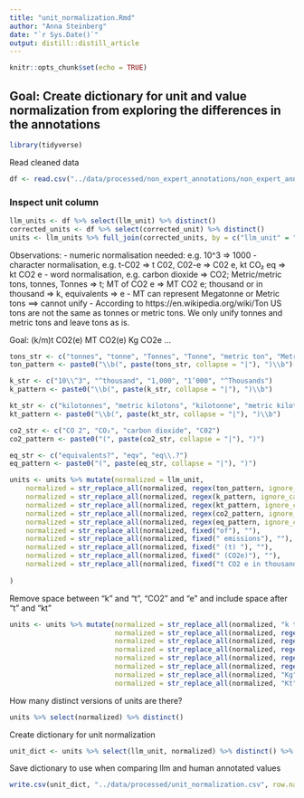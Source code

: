 ```yaml
---
title: "unit_normalization.Rmd"
author: "Anna Steinberg"
date: "`r Sys.Date()`"
output: distill::distill_article
---
```


```r
knitr::opts_chunk$set(echo = TRUE)
```

## Goal: Create dictionary for unit and value normalization from exploring the differences in the annotations

```r
library(tidyverse)
```

Read cleaned data
```r
df <- read.csv("../data/processed/non_expert_annotations/non_expert_annotations_cleaned.csv")
```

### Inspect unit column

```r
llm_units <- df %>% select(llm_unit) %>% distinct()
corrected_units <- df %>% select(corrected_unit) %>% distinct()
units <- llm_units %>% full_join(corrected_units, by = c("llm_unit" = "corrected_unit"))
```

Observations:
- numeric normalisation needed: e.g. 10^3 => 1000
- character normalisation, e.g. t-C02 => t C02, C02-e => C02 e, kt CO₂ eq => kt CO2 e
- word normalisation, e.g. carbon dioxide => CO2; Metric/metric tons, tonnes, Tonnes => t; MT of CO2 e => MT CO2 e; thousand or in thousand => k, equivalents => e
- MT can represent Megatonne or Metric tons ==> cannot unify
- Aссording to https://en.wikipedia.org/wiki/Ton US tons are not the same as tonnes or metric tons. We only unify tonnes and metric tons and leave tons as is.

Goal:
(k/m)t CO2(e)
MT CO2(e)
Kg CO2e
...


```r
tons_str <- c("tonnes", "tonne", "Tonnes", "Tonne", "metric ton", "Metric ton", "Metric tons", "metric tons", "metric tonnes", "Metric tonnes", "metric t")
ton_pattern <- paste0("\\b(", paste(tons_str, collapse = "|"), ")\\b")

k_str <- c("10\\^3", "^thousand", "1,000", "1’000", "^Thousands")
k_pattern <- paste0("\\b(", paste(k_str, collapse = "|"), ")\\b")

kt_str <- c("kilotonnes", "metric kilotons", "kilotonne", "metric kiloton")
kt_pattern <- paste0("\\b(", paste(kt_str, collapse = "|"), ")\\b")

co2_str <- c("CO 2", "CO₂", "carbon dioxide", "C02")
co2_pattern <- paste0("(", paste(co2_str, collapse = "|"), ")")

eq_str <- c("equivalents?", "eqv", "eq\\.?")
eq_pattern <- paste0("(", paste(eq_str, collapse = "|"), ")")

units <- units %>% mutate(normalized = llm_unit,
    normalized = str_replace_all(normalized, regex(ton_pattern, ignore_case = TRUE), "t"),
    normalized = str_replace_all(normalized, regex(k_pattern, ignore_case = TRUE), "k"),
    normalized = str_replace_all(normalized, regex(kt_pattern, ignore_case = TRUE), "kt"),
    normalized = str_replace_all(normalized, regex(co2_pattern, ignore_case = TRUE), "CO2"),
    normalized = str_replace_all(normalized, regex(eq_pattern, ignore_case = TRUE), "e"),
    normalized = str_replace_all(normalized, fixed("of"), ""), 
    normalized = str_replace_all(normalized, fixed(" emissions"), ""),
    normalized = str_replace_all(normalized, fixed(" (t) "), ""),
    normalized = str_replace_all(normalized, fixed(" (CO2e)"), ""),
    normalized = str_replace_all(normalized, fixed("t CO2 e in thousands"), "kt CO2e"),
    
)


```

Remove space between "k" and "t", "CO2" and "e" and include space after "t" and "kt"
```r

units <- units %>% mutate(normalized = str_replace_all(normalized, "k t", "kt"),
                          normalized = str_replace_all(normalized, regex("(CO2 e|CO2-e)"), "CO2e"),
                          normalized = str_replace_all(normalized, regex("(-CO2|  CO2)"), " CO2"),
                          normalized = str_replace_all(normalized, regex("ktCO2e", ignore_case = TRUE), "kt CO2e"),
                          normalized = str_replace_all(normalized, regex("(MTCO2e|MT  CO2e)"), "MT CO2e"),
                          normalized = str_replace_all(normalized, regex("(tCO2e|t  CO2e)"), "t CO2e"),
                          normalized = str_replace_all(normalized, "Kg", "kg"),
                          normalized = str_replace_all(normalized, "Kt", "kt"))


```

How many distinct versions of units are there?

```r
units %>% select(normalized) %>% distinct()
```

Create dictionary for unit normalization
```r
unit_dict <- units %>% select(llm_unit, normalized) %>% distinct() %>% rename(unit = llm_unit, normalized_unit = normalized)
```

Save dictionary to use when comparing llm and human annotated values
```r
write.csv(unit_dict, "../data/processed/unit_normalization.csv", row.names = FALSE)
```

